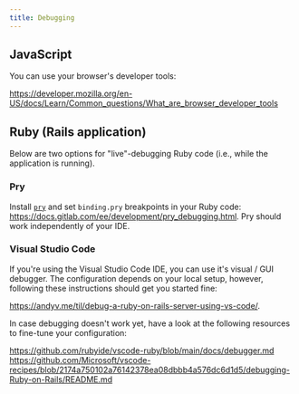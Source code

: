 ```yaml
---
title: Debugging
---
```


## JavaScript

You can use your browser's developer tools:

<https://developer.mozilla.org/en-US/docs/Learn/Common_questions/What_are_browser_developer_tools>

## Ruby (Rails application)

Below are two options for "live"-debugging Ruby code (i.e., while the application is running).

### Pry

Install [`pry`](https://github.com/pry/pry) and set `binding.pry` breakpoints in your Ruby code:
<https://docs.gitlab.com/ee/development/pry_debugging.html>. Pry should work independently of your IDE.

### Visual Studio Code

If you're using the Visual Studio Code IDE, you can use it's visual / GUI debugger.
The configuration depends on your local setup, however, following these instructions should get you started fine:

<https://andyv.me/til/debug-a-ruby-on-rails-server-using-vs-code/>.

In case debugging doesn't work yet, have a look at the following resources to fine-tune your configuration:

<https://github.com/rubyide/vscode-ruby/blob/main/docs/debugger.md>
<https://github.com/Microsoft/vscode-recipes/blob/2174a750102a76142378ea08dbbb4a576dc6d1d5/debugging-Ruby-on-Rails/README.md>
